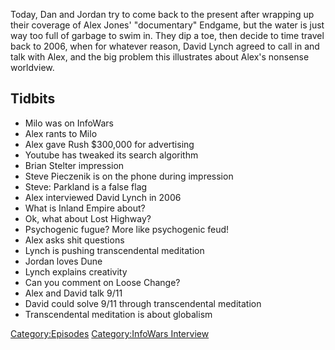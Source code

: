 {{DEFAULTSORT:
    #_EPISODE_0131:David Lynch Interview
}}{{Episode
    | title           = David Lynch Interview
    | caption         = [https://knowledgefight.libsyn.com/knowledge-fight-david-lynch-interview Listen to this episode on Libsyn]
    | episodeNumber   = 131
    | length          = 01:38:49
    | airDate         = February 26, 2018
    | episodeType     = [[:Category:InfoWars Interview|InfoWars Interview]]
    | appearance      = [[Milo Yianopolis]], [[Rush Limbaugh]], [[Brian Stelter]], [[Steve Pieczenik]], [[David Lynch]]
    | previousEpisode = [[130E: Endgame, Part 5]]
    | nextEpisode     = [[132: Minisode]]
}}

{{Stub}}

Today, Dan and Jordan try to come back to the present after wrapping up their coverage of Alex Jones' "documentary" Endgame, but the water is just way too full of garbage to swim in. They dip a toe, then decide to time travel back to 2006, when for whatever reason, David Lynch agreed to call in and talk with Alex, and the big problem this illustrates about Alex's nonsense worldview.

==Tidbits==

*Milo was on InfoWars
*Alex rants to Milo
*Alex gave Rush $300,000 for advertising
*Youtube has tweaked its search algorithm
*Brian Stelter impression
*Steve Pieczenik is on the phone during impression
*Steve: Parkland is a false flag
*Alex interviewed David Lynch in 2006
*What is Inland Empire about?
*Ok, what about Lost Highway?
*Psychogenic fugue? More like psychogenic feud!
*Alex asks shit questions
*Lynch is pushing transcendental meditation
*Jordan loves Dune
*Lynch explains creativity
*Can you comment on Loose Change?
*Alex and David talk 9/11
*David could solve 9/11 through transcendental meditation
*Transcendental meditation is about globalism

[[Category:Episodes]]
[[Category:InfoWars Interview]]
